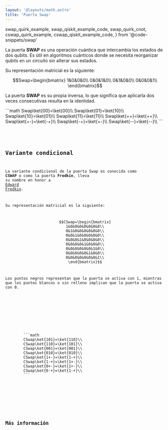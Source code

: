 ```yaml
---
layout: '@layouts/math.astro'
title: 'Puerta Swap'
---
```


  swap_quirk_example,
  swap_qiskit_example_code,
  swap_quirk_cnot,
  cswap_quirk_example,
  cswap_qiskit_example_code,
} from '@code-snippets/swap'

La puerta **SWAP** es una operación cuántica que intercambia los estados de dos qubits. Es útil en algoritmos cuánticos donde se necesita reorganizar qubits en un circuito sin alterar sus estados.

Su representación matricial es la siguiente:

```math
Swap=\begin{bmatrix}
1&0&0&0\\
0&0&1&0\\
0&1&0&0\\
0&0&0&1\\
\end{bmatrix}
```

La puerta **SWAP** es su propia inversa, lo que significa que aplicarla dos veces consecutivas resulta en la identidad.

<Tabs>
  <TabItem label='Quirk'>
    <Box>
        <Tabs>
            <TabItem label='Casos comunes'>
                <QuantumCircuit src={swap_quirk_example} />
            </TabItem>
            <TabItem label='Equivalencia con CNOT'>
                <QuantumCircuit src={swap_quirk_cnot} />
            </TabItem>
        </Tabs>
    </Box>
  </TabItem>
  <TabItem label='Dirac'>
    <Box>
        ```math
        Swap\ket{00}=\ket{00}\\
        Swap\ket{01}=\ket{10}\\
        Swap\ket{10}=\ket{01}\\
        Swap\ket{11}=\ket{11}\\
        Swap\ket{++}=\ket{++}\\
        Swap\ket{+-}=\ket{-+}\\
        Swap\ket{-+}=\ket{+-}\\
        Swap\ket{--}=\ket{--}\\
        ```
    </Box>
  </TabItem>
  <TabItem label='Qiskit'>
    <Box>
        <Code
          code={swap_qiskit_example_code}
          lang='py'
        />
    </Box>
  </TabItem>
</Tabs>

## Variante condicional

La variante condicional de la puerta Swap es conocida como **CSWAP** o como la puerta **Fredkin**, lleva su nombre en honor a <a href="https://en.wikipedia.org/wiki/Edward_Fredkin" target="_blank">Edward Fredkin</a>. 

Su representación matricial es la siguiente:
```math
CSwap=\begin{bmatrix}
1&0&0&0&0&0&0&0\\
0&1&0&0&0&0&0&0\\
0&0&1&0&0&0&0&0\\
0&0&0&1&0&0&0&0\\
0&0&0&0&1&0&0&0\\
0&0&0&0&0&0&1&0\\
0&0&0&0&0&1&0&0\\
0&0&0&0&0&0&0&1\\
\end{bmatrix}
```

Los puntos negros representan que la puerta se activa con 1, mientras que los puntos blancos o sin relleno implican que la puerta se activa con 0.

<Tabs>
  <TabItem label='Quirk'>
    <Box>
        <QuantumCircuit src={cswap_quirk_example} />
    </Box>
  </TabItem>
  <TabItem label='Dirac'>
    <Box>
        ```math
        CSwap\ket{101}=\ket{110}\\
        CSwap\ket{110}=\ket{101}\\
        CSwap\ket{001}=\ket{001}\\
        CSwap\ket{010}=\ket{010}\\
        CSwap\ket{1+-}=\ket{1-+}\\
        CSwap\ket{1-+}=\ket{1+-}\\
        CSwap\ket{0+-}=\ket{1+-}\\
        CSwap\ket{0-+}=\ket{1-+}\\
        ```
    </Box>
  </TabItem>
  <TabItem label='Qiskit'>
    <Box>
        <Code
          code={cswap_qiskit_example_code}
          lang='py'
        />
    </Box>
  </TabItem>
</Tabs>


## Más información

<Recommendations />
<BibItem id='wong' prefix='Capítulo 4.4.2, ' rate='r' />
<BibItem id='oreilly' rate='a' prefix='Capítulo 3, ' />
